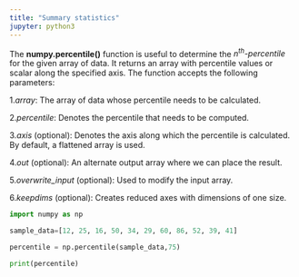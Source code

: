 ```yaml
---
title: "Summary statistics"
jupyter: python3
---
```


The **numpy.percentile()** function is useful to determine the *n^th^-percentile* for the given array of data. It returns an array with percentile values or scalar along the specified axis. The function accepts the following parameters:

1.*array*: The array of data whose percentile needs to be calculated.

2.*percentile*: Denotes the percentile that needs to be computed.

3.*axis* (optional): Denotes the axis along which the percentile is calculated. By default, a flattened array is used.

4.*out* (optional): An alternate output array where we can place the result.

5.*overwrite_input* (optional): Used to modify the input array.

6.*keepdims* (optional): Creates reduced axes with dimensions of one size.

```python

import numpy as np

sample_data=[12, 25, 16, 50, 34, 29, 60, 86, 52, 39, 41]

percentile = np.percentile(sample_data,75)

print(percentile)

```
